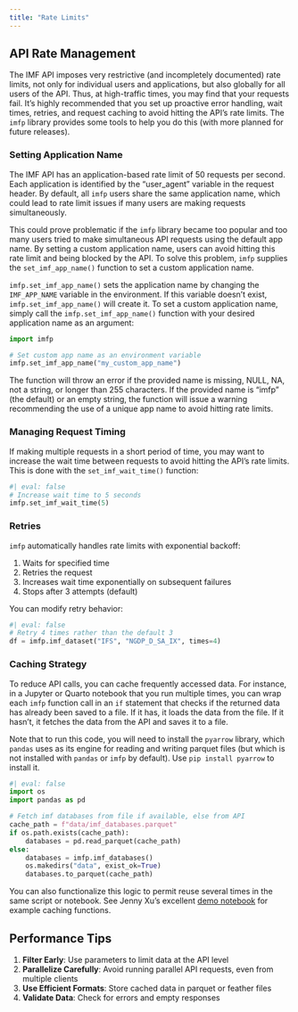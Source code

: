 ---
title: "Rate Limits"
---

## API Rate Management

The IMF API imposes very restrictive (and incompletely documented) rate limits, not only for individual users and applications, but also globally for all users of the API. Thus, at high-traffic times, you may find that your requests fail. It's highly recommended that you set up proactive error handling, wait times, retries, and request caching to avoid hitting the API's rate limits. The `imfp` library provides some tools to help you do this (with more planned for future releases).

### Setting Application Name

The IMF API has an application-based rate limit of 50 requests per second. Each application is identified by the "user_agent" variable in the request header. By default, all `imfp` users share the same application name, which could lead to rate limit issues if many users are making requests simultaneously.

This could prove problematic if the `imfp` library became too popular and too many users tried to make simultaneous API requests using the default app name. By setting a custom application name, users can avoid hitting this rate limit and being blocked by the API. To solve this problem, `imfp` supplies the `set_imf_app_name()` function to set a custom application name.

`imfp.set_imf_app_name()` sets the application name by changing the `IMF_APP_NAME` variable in the environment. If this variable doesn't exist, `imfp.set_imf_app_name()` will create it. To set a custom application name, simply call the `imfp.set_imf_app_name()` function with your desired application name as an argument:

``` {python}
import imfp

# Set custom app name as an environment variable
imfp.set_imf_app_name("my_custom_app_name")
```

The function will throw an error if the provided name is missing, NULL, NA, not a string, or longer than 255 characters. If the provided name is "imfp" (the default) or an empty string, the function will issue a warning recommending the use of a unique app name to avoid hitting rate limits.

### Managing Request Timing

If making multiple requests in a short period of time, you may want to increase the wait time between requests to avoid hitting the API's rate limits. This is done with the `set_imf_wait_time()` function:

``` {python}
#| eval: false
# Increase wait time to 5 seconds
imfp.set_imf_wait_time(5)
```

### Retries

`imfp` automatically handles rate limits with exponential backoff:

1. Waits for specified time
2. Retries the request
3. Increases wait time exponentially on subsequent failures
4. Stops after 3 attempts (default)

You can modify retry behavior:

``` {python}
#| eval: false
# Retry 4 times rather than the default 3
df = imfp.imf_dataset("IFS", "NGDP_D_SA_IX", times=4)
```

### Caching Strategy

To reduce API calls, you can cache frequently accessed data. For instance, in a Jupyter or Quarto notebook that you run multiple times, you can wrap each `imfp` function call in an `if` statement that checks if the returned data has already been saved to a file. If it has, it loads the data from the file. If it hasn't, it fetches the data from the API and saves it to a file.

Note that to run this code, you will need to install the `pyarrow` library, which `pandas` uses as its engine for reading and writing parquet files (but which is not installed with `pandas` or `imfp` by default). Use `pip install pyarrow` to install it.

``` {python}
#| eval: false
import os
import pandas as pd

# Fetch imf databases from file if available, else from API
cache_path = f"data/imf_databases.parquet"
if os.path.exists(cache_path):
    databases = pd.read_parquet(cache_path)
else:
    databases = imfp.imf_databases()
    os.makedirs("data", exist_ok=True)
    databases.to_parquet(cache_path)
```

You can also functionalize this logic to permit reuse several times in the same script or notebook. See Jenny Xu's excellent [demo notebook](demo.qmd#utility-functions) for example caching functions.

## Performance Tips

1. **Filter Early**: Use parameters to limit data at the API level
2. **Parallelize Carefully**: Avoid running parallel API requests, even from multiple clients
3. **Use Efficient Formats**: Store cached data in parquet or feather files
4. **Validate Data**: Check for errors and empty responses
